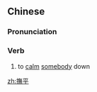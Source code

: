 {{also|抚平}}
==Chinese==
{{zh-forms|s=抚平}}

===Pronunciation===
{{zh-pron
|m=fǔpíng
|c=fu2 ping4
|cat=v
}}

===Verb===
{{zh-verb}}

# to [[calm]] [[somebody]] down

[[zh:撫平]]